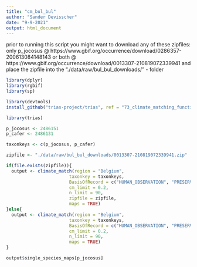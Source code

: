 ```yaml
---
title: "cm_bul_bul"
author: "Sander Devisscher"
date: "9-9-2021"
output: html_document
---
```


prior to running this script you might want to download any of these zipfiles:
only p_jocosus @ https://www.gbif.org/occurrence/download/0286357-200613084148143 or
both @ https://www.gbif.org/occurrence/download/0013307-210819072339941 
and place the zipfile into the "./data/raw/bul_bul_downloads/" - folder

```r
library(dplyr)
library(rgbif)
library(sp)

library(devtools)
install_github("trias-project/trias", ref = "73_climate_matching_function")

library(trias)
```

```r
p_jocosus <- 2486151
p_cafer <- 2486131

taxonkeys <- c(p_jocosus, p_cafer)
```

```r
zipfile <- "./data/raw/bul_bul_downloads/0013307-210819072339941.zip"

if(file.exists(zipfile)){
  output <- climate_match(region = "Belgium",
                        taxonkey = taxonkeys,
                        BasisOfRecord = c("HUMAN_OBSERVATION", "PRESERVED_SPECIMEN", "UNKNOWN"),
                        cm_limit = 0.2,
                        n_limit = 90,
                        zipfile = zipfile,
                        maps = TRUE)
}else{
  output <- climate_match(region = "Belgium",
                        taxonkey = taxonkeys,
                        BasisOfRecord = c("HUMAN_OBSERVATION", "PRESERVED_SPECIMEN", "UNKNOWN"),
                        cm_limit = 0.2,
                        n_limit = 90,
                        maps = TRUE)
}
```

```r
output$single_species_maps[p_jocosus]
```

